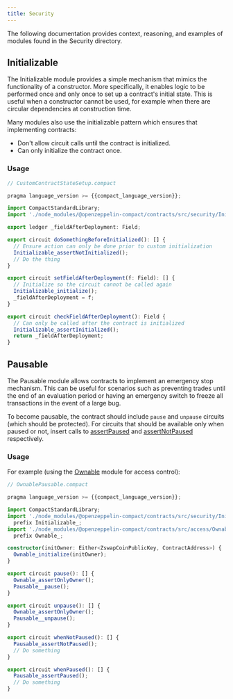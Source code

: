 ```yaml
---
title: Security
---
```


The following documentation provides context, reasoning, and examples of modules found in the Security directory.

## Initializable

The Initializable module provides a simple mechanism that mimics the functionality of a constructor.
More specifically, it enables logic to be performed once and only once to set up a contract's initial state.
This is useful when a constructor cannot be used,
for example when there are circular dependencies at construction time.

Many modules also use the initializable pattern which ensures that implementing contracts:

- Don't allow circuit calls until the contract is initialized.
- Can only initialize the contract once.

### Usage

```ts
// CustomContractStateSetup.compact

pragma language_version >= {{compact_language_version}};

import CompactStandardLibrary;
import './node_modules/@openzeppelin-compact/contracts/src/security/Initializable';

export ledger _fieldAfterDeployment: Field;

export circuit doSomethingBeforeInitialized(): [] {
  // Ensure action can only be done prior to custom initialization
  Initializable_assertNotInitialized();
  // Do the thing
}

export circuit setFieldAfterDeployment(f: Field): [] {
  // Initialize so the circuit cannot be called again
  Initializable_initialize();
  _fieldAfterDeployment = f;
}

export circuit checkFieldAfterDeployment(): Field {
  // Can only be called after the contract is initialized
  Initializable_assertInitialized();
  return _fieldAfterDeployment;
}
```

## Pausable

[Ownable]: ./ownable
[assertPaused]: ./api/security#Pausable-assertPaused
[assertNotPaused]: ./api/security#Pausable-assertNotPaused

The Pausable module allows contracts to implement an emergency stop mechanism.
This can be useful for scenarios such as preventing trades until the end of an evaluation period
or having an emergency switch to freeze all transactions in the event of a large bug.

To become pausable, the contract should include `pause` and `unpause` circuits (which should be protected).
For circuits that should be available only when paused or not,
insert calls to [assertPaused] and [assertNotPaused] respectively.

### Usage

For example (using the [Ownable] module for access control):

```ts
// OwnablePausable.compact

pragma language_version >= {{compact_language_version}};

import CompactStandardLibrary;
import './node_modules/@openzeppelin-compact/contracts/src/security/Initializable'
  prefix Initializable_;
import './node_modules/@openzeppelin-compact/contracts/src/access/Ownable'
  prefix Ownable_;

constructor(initOwner: Either<ZswapCoinPublicKey, ContractAddress>) {
  Ownable_initialize(initOwner);
}

export circuit pause(): [] {
  Ownable_assertOnlyOwner();
  Pausable__pause();
}

export circuit unpause(): [] {
  Ownable_assertOnlyOwner();
  Pausable__unpause();
}

export circuit whenNotPaused(): [] {
  Pausable_assertNotPaused();
  // Do something
}

export circuit whenPaused(): [] {
  Pausable_assertPaused();
  // Do something
}
```
